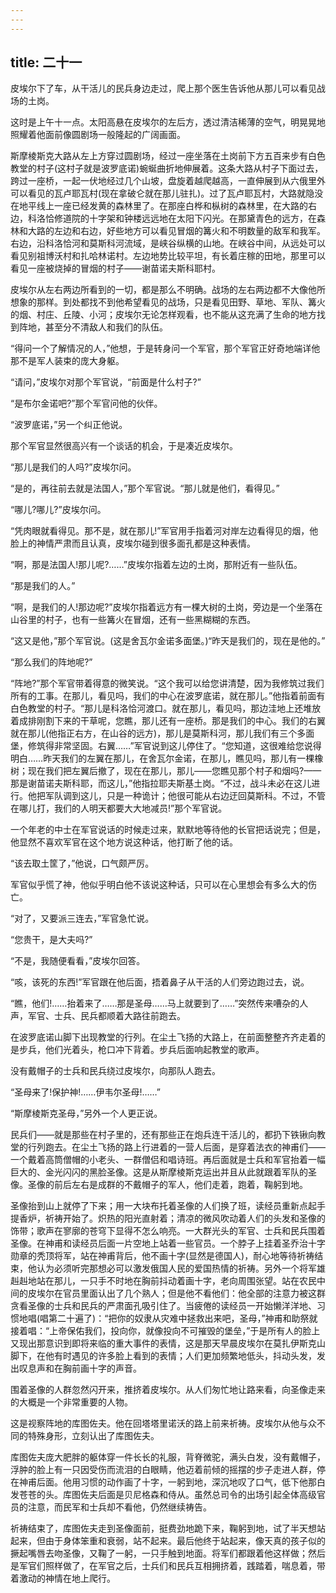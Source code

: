 ```yaml
---
---
---
```

title: 二十一
---




皮埃尔下了车，从干活儿的民兵身边走过，爬上那个医生告诉他从那儿可以看见战场的土岗。

这时是上午十一点。太阳高悬在皮埃尔的左后方，透过清洁稀薄的空气，明晃晃地照耀着他面前像圆剧场一般隆起的广阔画面。

斯摩棱斯克大路从左上方穿过圆剧场，经过一座坐落在土岗前下方五百来步有白色教堂的村子(这村子就是波罗底诺)蜿蜒曲折地伸展着。这条大路从村子下面过去，跨过一座桥，一起一伏地经过几个山坡，盘旋着越爬越高，一直伸展到从六俄里外可以看见的瓦卢耶瓦村(现在拿破仑就在那儿驻扎)。过了瓦卢耶瓦村，大路就隐没在地平线上一座已经发黄的森林里了。在那座白桦和枞树的森林里，在大路的右边，科洛恰修道院的十字架和钟楼远远地在太阳下闪光。在那黛青色的远方，在森林和大路的左边和右边，好些地方可以看见冒烟的篝火和不明数量的敌军和我军。右边，沿科洛恰河和莫斯科河流域，是峡谷纵横的山地。在峡谷中间，从远处可以看见别祖博沃村和扎哈林诺村。左边地势比较平坦，有长着庄稼的田地，那里可以看见一座被烧掉的冒烟的村子——谢苗诺夫斯科耶村。

皮埃尔从左右两边所看到的一切，都是那么不明确。战场的左右两边都不大像他所想象的那样。到处都找不到他希望看见的战场，只是看见田野、草地、军队、篝火的烟、村庄、丘陵、小河；皮埃尔无论怎样观看，也不能从这充满了生命的地方找到阵地，甚至分不清敌人和我们的队伍。

“得问一个了解情况的人，”他想，于是转身问一个军官，那个军官正好奇地端详他那不是军人装束的庞大身躯。

“请问，”皮埃尔对那个军官说，“前面是什么村子?”

“是布尔金诺吧?”那个军官问他的伙伴。

“波罗底诺，”另一个纠正他说。

那个军官显然很高兴有一个谈话的机会，于是凑近皮埃尔。

“那儿是我们的人吗?”皮埃尔问。

“是的，再往前去就是法国人，”那个军官说。“那儿就是他们，看得见。”

“哪儿?哪儿?”皮埃尔问。

“凭肉眼就看得见。那不是，就在那儿!”军官用手指着河对岸左边看得见的烟，他脸上的神情严肃而且认真，皮埃尔碰到很多面孔都是这种表情。

“啊，那是法国人!那儿呢?……”皮埃尔指着左边的土岗，那附近有一些队伍。

“那是我们的人。”

“啊，是我们的人!那边呢?”皮埃尔指着远方有一棵大树的土岗，旁边是一个坐落在山谷里的村子，也有一些篝火在冒烟，还有一些黑糊糊的东西。

“这又是他，”那个军官说。(这是舍瓦尔金诺多面堡。)“昨天是我们的，现在是他的。”

“那么我们的阵地呢?”

“阵地?”那个军官带着得意的微笑说。“这个我可以给您讲清楚，因为我修筑过我们所有的工事。在那儿，看见吗，我们的中心在波罗底诺，就在那儿。”他指着前面有白色教堂的村子。“那儿是科洛恰河渡口。就在那儿，看见吗，那边洼地上还堆放着成排刚割下来的干草呢，您瞧，那儿还有一座桥。那是我们的中心。我们的右翼就在那儿(他指正右方，在山谷的远方)，那儿是莫斯科河，那儿我们有三个多面堡，修筑得非常坚固。右翼……”军官说到这儿停住了。“您知道，这很难给您说得明白……昨天我们的左翼在那儿，在舍瓦尔金诺，在那儿，瞧见吗，那儿有一棵橡树；现在我们把左翼后撤了，现在在那儿，那儿——您瞧见那个村子和烟吗?——那是谢苗诺夫斯科耶，而这儿，”他指拉耶夫斯基土岗。“不过，战斗未必在这儿进行。他把军队调到这儿，只是一种诡计；他很可能从右边迂回莫斯科。不过，不管在哪儿打，我们的人明天都要大大地减员!”那个军官说。

一个年老的中士在军官说话的时候走过来，默默地等待他的长官把话说完；但是，他显然不喜欢军官在这个地方说这种话，他打断了他的话。

“该去取土筐了，”他说，口气颇严厉。

军官似乎慌了神，他似乎明白他不该说这种话，只可以在心里想会有多么大的伤亡。

“对了，又要派三连去，”军官急忙说。

“您贵干，是大夫吗?”

“不是，我随便看看，”皮埃尔回答。

“咳，该死的东西!”军官跟在他后面，捂着鼻子从干活的人们旁边跑过去，说。

“瞧，他们!……抬着来了……那是圣母……马上就要到了……”突然传来嘈杂的人声，军官、士兵、民兵都顺着大路往前跑去。

在波罗底诺山脚下出现教堂的行列。在尘土飞扬的大路上，在前面整整齐齐走着的是步兵，他们光着头，枪口冲下背着。步兵后面响起教堂的歌声。

没有戴帽子的士兵和民兵绕过皮埃尔，向那队人跑去。

“圣母来了!保护神!……伊韦尔圣母!……”

“斯摩棱斯克圣母，”另外一个人更正说。

民兵们——就是那些在村子里的，还有那些正在炮兵连干活儿的，都扔下铁锹向教堂的行列跑去。在尘土飞扬的路上行进着的一营人后面，是穿着法衣的神甫们——一个戴着高筒僧帽的小老头、一群僧侣和唱诗班。再后面就是士兵和军官抬着一幅巨大的、金光闪闪的黑脸圣像。这是从斯摩棱斯克运出并且从此就跟着军队的圣像。圣像的前后左右是成群的不戴帽子的军人，他们走着，跑着，鞠躬到地。

圣像抬到山上就停了下来；用一大块布托着圣像的人们换了班，读经员重新点起手提香炉，祈祷开始了。炽热的阳光直射着；清凉的微风吹动着人们的头发和圣像的饰带；歌声在寥廓的苍穹下显得不怎么响亮。一大群光头的军官、士兵和民兵围着圣像。在神甫和读经员后面一片空地上站着一些官员。一个脖子上挂着圣乔治十字勋章的秃顶将军，站在神甫背后，他不画十字(显然是德国人)，耐心地等待祈祷结束，他认为必须听完那想必可以激发俄国人民的爱国热情的祈祷。另外一个将军雄赳赳地站在那儿，一只手不时地在胸前抖动着画十字，老向周围张望。站在农民中间的皮埃尔在官员里面认出了几个熟人；但是他不看他们：他全部的注意力被这群贪看圣像的士兵和民兵的严肃面孔吸引住了。当疲倦的读经员一开始懒洋洋地、习惯地唱(唱第二十遍了)：“把你的奴隶从灾难中拯救出来吧，圣母，”神甫和助祭就接着唱：“上帝保佑我们，投向你，就像投向不可摧毁的堡垒，”于是所有人的脸上又现出那意识到即将来临的重大事件的表情，这是那天早晨皮埃尔在莫扎伊斯克山脚下，在他有时遇见的许多脸上看到的表情；人们更加频繁地低头，抖动头发，发出叹息声和在胸前画十字的声音。

围着圣像的人群忽然闪开来，推挤着皮埃尔。从人们匆忙地让路来看，向圣像走来的大概是一个非常重要的人物。

这是视察阵地的库图佐夫。他在回塔塔里诺沃的路上前来祈祷。皮埃尔从他与众不同的特殊身形，立刻认出了库图佐夫。

库图佐夫庞大肥胖的躯体穿一件长长的礼服，背脊微驼，满头白发，没有戴帽子，浮肿的脸上有一只因受伤而流泪的白眼睛，他迈着前倾的摇摆的步子走进人群，停在神甫后面。他用习惯的动作画了十字，一躬到地，深沉地叹了口气，低下他那白发苍苍的头。库图佐夫后面是贝尼格森和侍从。虽然总司令的出场引起全体高级官员的注意，而民军和士兵却不看他，仍然继续祷告。

祈祷结束了，库图佐夫走到圣像面前，挺费劲地跪下来，鞠躬到地，试了半天想站起来，但由于身体笨重和衰弱，站不起来。最后他终于站起来，像天真的孩子似的撅起嘴唇去吻圣像，又鞠了一躬，一只手触到地面。将军们都跟着他这样做；然后是军官们照样做了，在军官之后，士兵们和民兵互相拥挤着，践踏着，喘息着，带着激动的神情在地上爬行。
